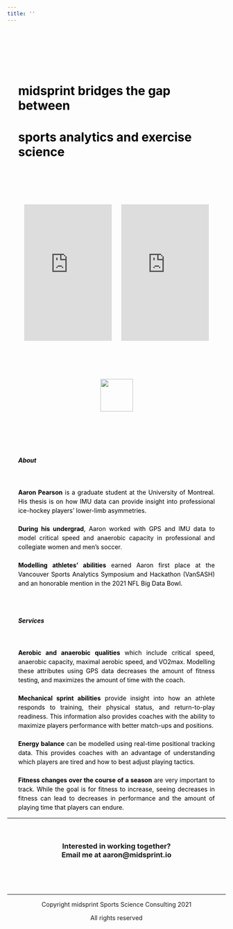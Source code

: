 ```yaml
---
title: ''
---
```

<html>
<head>
<style type="text/css">
html {
  scroll-behavior: smooth;
}
.main-container {
  max-width: 100%;
  margin-left: auto;
  margin-right: auto;
}
.title {
  width: 750px;
  max-width: 90%;
  margin: auto;
  color: black;
}
.image {
  max-width: 75%;
  margin-left: auto;
  margin-right: auto;
}
.par {
  width: 750px;
  max-width: 90%;
  margin-left: auto;
  margin-right: auto;
  color: black;
}
.columns {
  column-count: 2;
  }
.youtube {
  position: relative;
  overflow: hidden;
  width: 100%;
}
.fix{
    position:fixed;
    bottom:0px;
    left:50%;
}
</style>
</head>
<body>
\
\
\
\
\
<div class="main-container">
<div class="title" id="home">
# **midsprint** bridges the gap between\
# sports analytics and exercise science
</div>
</div>
\
\
\
\
\
<div class="youtube">
<center>
<iframe width="40%" height="315" src="https://www.youtube.com/embed/4NanFCn1FAI?controls=0" title="YouTube video player" frameborder="0" allow="accelerometer; autoplay; clipboard-write; encrypted-media; gyroscope; picture-in-picture" allowfullscreen></iframe>
</iframe>
&ensp;&ensp;
<iframe width="40%" height="315" src="https://www.youtube.com/embed/ydDOYFC7UQ0?controls=0" title="YouTube video player" frameborder="0" allow="accelerometer; autoplay; clipboard-write; encrypted-media; gyroscope; picture-in-picture" allowfullscreen></iframe>
</center>
</div>
\
\
\
\
\
<div>
<center>
<a href="#about">
![](images/see more.png){width="75"}
</a>
</center>
</div>
\
\
\
\
\
<div class="par" align="left" id="about">
##### **About** 
\
<p align="justify" style="line-height:150%">
**Aaron Pearson** is a graduate student at the University of Montreal. His thesis is on how IMU data can provide insight into professional ice-hockey players' lower-limb asymmetries.\
\
**During his undergrad**, Aaron worked with GPS and IMU data to model critical speed and anaerobic capacity in professional and collegiate women and men's soccer. \
\
**Modelling athletes' abilities** earned Aaron first place at the Vancouver Sports Analytics Symposium and Hackathon (VanSASH) and an honorable mention in the 2021 NFL Big Data Bowl.\
</p>
\
\
</div>

<div class="par" align="left" id="services">
##### **Services** 
\
<p align="justify" style="line-height:150%">
**Aerobic and anaerobic qualities** which include critical speed, anaerobic capacity, maximal aerobic speed, and VO2max. Modelling these attributes using GPS data decreases the amount of fitness testing, and maximizes the amount of time with the coach.\
\
**Mechanical sprint abilities** provide insight into how an athlete responds to training, their physical status, and return-to-play readiness. This information also provides coaches with the ability to maximize players performance with better match-ups and positions.\
\
**Energy balance** can be modelled using real-time positional tracking data. This provides coaches with an advantage of understanding which players are tired and how to best adjust playing tactics.\
\
**Fitness changes over the course of a season** are very important to track. While the goal is for fitness to increase, seeing decreases in fitness can lead to decreases in performance and the amount of playing time that players can endure.
</p>
</div>
<hr>
\
<div id="contact">
</div>
<h3 align="center">
**Interested in working together?** \
**Email me at aaron@midsprint.io**
</h3>
\
\
\
<hr>

<p align="center"> Copyright midsprint Sports Science Consulting 2021</p>
<p align="center"> All rights reserved</p>
</body>
</html>